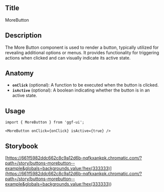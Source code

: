 ## Title

MoreButton

## Description

The More Button component is used to render a button, typically utilized for revealing additional options or menus. It provides functionality for triggering actions when clicked and can visually indicate its active state.

## Anatomy

- **`onClick`** (optional): A function to be executed when the button is clicked.
- **`isActive`** (optional): A boolean indicating whether the button is in an active state.

## Usage

```tsx
import { MoreButton } from 'ggf-ui';
```

```tsx
<MoreButton onClick={onClick} isActive={true} />
```

## Storybook

[https://661f5982ddc662c8c9a12d6b-nqfkxankpk.chromatic.com/?path=/story/buttons-morebutton--example&globals=backgrounds.value:!hex(333333)](<https://661f5982ddc662c8c9a12d6b-nqfkxankpk.chromatic.com/?path=/story/buttons-morebutton--example&globals=backgrounds.value:!hex(333333)>)
